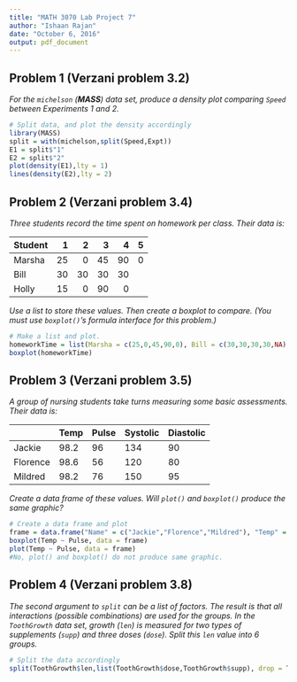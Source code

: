---
title: "MATH 3070 Lab Project 7"
author: "Ishaan Rajan"
date: "October 6, 2016"
output: pdf_document
---

## Problem 1 (Verzani problem 3.2)
*For the `michelson` (**MASS**) data set, produce a density plot comparing `Speed` between Experiments 1 and 2.*

```{r, tidy=TRUE, error=TRUE, message=FALSE}
# Split data, and plot the density accordingly
library(MASS)
split = with(michelson,split(Speed,Expt))
E1 = split$"1"
E2 = split$"2"
plot(density(E1),lty = 1)
lines(density(E2),lty = 2)

```

## Problem 2 (Verzani problem 3.4)
*Three students record the time spent on homework per class. Their data is:*

| Student| 1  | 2  | 3  | 4  | 5 |
|:-------|---:|---:|---:|---:|--:|
| Marsha | 25 | 0  | 45 | 90 | 0 |
| Bill   | 30 | 30 | 30 | 30 |   |
| Holly  | 15 | 0  | 90 | 0  |   |

*Use a list to store these values. Then create a boxplot to compare. (You must use `boxplot()`'s formula interface for this problem.)*

```{r, tidy=TRUE, error=TRUE,message=FALSE}
# Make a list and plot. 
homeworkTime = list(Marsha = c(25,0,45,90,0), Bill = c(30,30,30,30,NA), Holly = c(15,0,90,0,NA))
boxplot(homeworkTime)
```

## Problem 3 (Verzani problem 3.5)
*A group of nursing students take turns measuring some basic assessments. Their data is:*

|          | Temp | Pulse | Systolic | Diastolic |
|----------|------|-------|----------|-----------|
| Jackie   | 98.2 | 96    |  134     | 90        |
| Florence | 98.6 | 56    |  120     | 80        |
| Mildred  | 98.2 | 76    |  150     | 95        |

*Create a data frame of these values. Will `plot()` and `boxplot()` produce the same graphic?*

```{r, tidy=TRUE, error=TRUE,message=FALSE}
# Create a data frame and plot
frame = data.frame("Name" = c("Jackie","Florence","Mildred"), "Temp" = c(98.2,98.6,98.2), "Pulse" = c(96,56,76), "Systolic" = c(134,120,150), "Diastolic" = c(90,80,95))
boxplot(Temp ~ Pulse, data = frame)
plot(Temp ~ Pulse, data = frame)
#No, plot() and boxplot() do not produce same graphic. 
```

## Problem 4 (Verzani problem 3.8)
*The second argument to `split` can be a list of factors. The result is that all interactions (possible combinations) are used for the groups. In the `ToothGrowth` data set, growth (`len`) is measured for two types of supplements (`supp`) and three doses (`dose`). Split this `len` value into 6 groups.*

```{r, tidy=TRUE, error=TRUE,message=FALSE}
# Split the data accordingly
split(ToothGrowth$len,list(ToothGrowth$dose,ToothGrowth$supp), drop = TRUE)
```